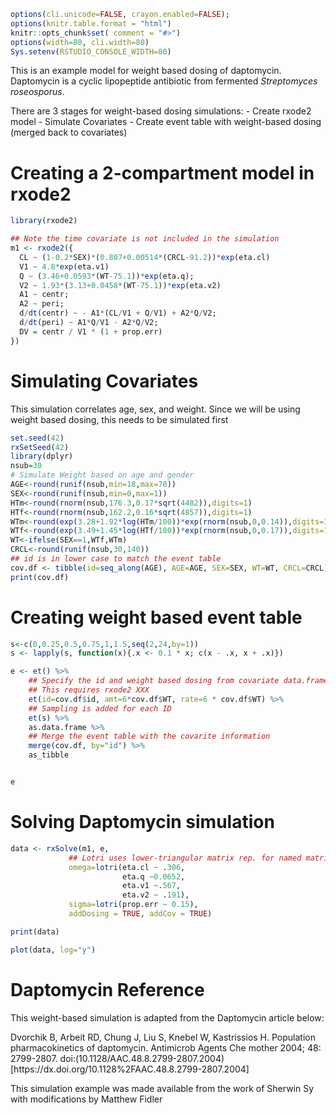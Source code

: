 
```r
options(cli.unicode=FALSE, crayon.enabled=FALSE);
options(knitr.table.format = "html")
knitr::opts_chunk$set( comment = "#>")
options(width=80, cli.width=80)
Sys.setenv(RSTUDIO_CONSOLE_WIDTH=80)
```

This is an example model for weight based dosing of
daptomycin. Daptomycin is a cyclic lipopeptide antibiotic from
fermented *Streptomyces roseosporus*.

There are 3 stages for weight-based dosing simulations:
- Create rxode2 model
- Simulate Covariates
- Create event table with weight-based dosing (merged back to covariates)

# Creating a 2-compartment model in rxode2

```r
library(rxode2)

## Note the time covariate is not included in the simulation
m1 <- rxode2({
  CL ~ (1-0.2*SEX)*(0.807+0.00514*(CRCL-91.2))*exp(eta.cl)
  V1 ~ 4.8*exp(eta.v1)
  Q ~ (3.46+0.0593*(WT-75.1))*exp(eta.q);
  V2 ~ 1.93*(3.13+0.0458*(WT-75.1))*exp(eta.v2)
  A1 ~ centr;
  A2 ~ peri;
  d/dt(centr) ~ - A1*(CL/V1 + Q/V1) + A2*Q/V2;
  d/dt(peri) ~ A1*Q/V1 - A2*Q/V2;
  DV = centr / V1 * (1 + prop.err)
})
```

# Simulating Covariates

This simulation correlates age, sex, and weight. Since we will be
using weight based dosing, this needs to be simulated first

```r
set.seed(42)
rxSetSeed(42)
library(dplyr)
nsub=30
# Simulate Weight based on age and gender
AGE<-round(runif(nsub,min=18,max=70))
SEX<-round(runif(nsub,min=0,max=1))
HTm<-round(rnorm(nsub,176.3,0.17*sqrt(4482)),digits=1)
HTf<-round(rnorm(nsub,162.2,0.16*sqrt(4857)),digits=1)
WTm<-round(exp(3.28+1.92*log(HTm/100))*exp(rnorm(nsub,0,0.14)),digits=1)
WTf<-round(exp(3.49+1.45*log(HTf/100))*exp(rnorm(nsub,0,0.17)),digits=1)
WT<-ifelse(SEX==1,WTf,WTm)
CRCL<-round(runif(nsub,30,140))
## id is in lower case to match the event table
cov.df <- tibble(id=seq_along(AGE), AGE=AGE, SEX=SEX, WT=WT, CRCL=CRCL)
print(cov.df)
```
# Creating weight based event table

```r
s<-c(0,0.25,0.5,0.75,1,1.5,seq(2,24,by=1))
s <- lapply(s, function(x){.x <- 0.1 * x; c(x - .x, x + .x)})

e <- et() %>%
    ## Specify the id and weight based dosing from covariate data.frame
    ## This requires rxode2 XXX 
    et(id=cov.df$id, amt=6*cov.df$WT, rate=6 * cov.df$WT) %>%
    ## Sampling is added for each ID
    et(s) %>%
    as.data.frame %>%
    ## Merge the event table with the covarite information
    merge(cov.df, by="id") %>%
    as_tibble


e
```

# Solving Daptomycin simulation

```r
data <- rxSolve(m1, e,
             ## Lotri uses lower-triangular matrix rep. for named matrix
             omega=lotri(eta.cl ~ .306, 
                         eta.q ~0.0652,
                         eta.v1 ~.567,
                         eta.v2 ~ .191),
             sigma=lotri(prop.err ~ 0.15),
             addDosing = TRUE, addCov = TRUE)

print(data)

plot(data, log="y")
```

# Daptomycin Reference

This weight-based simulation is adapted from the Daptomycin article
below:

Dvorchik B, Arbeit RD, Chung J, Liu S, Knebel W, Kastrissios
H. Population pharmacokinetics of daptomycin. Antimicrob Agents
Che mother 2004; 48: 2799-2807. doi:(10.1128/AAC.48.8.2799-2807.2004)[https://dx.doi.org/10.1128%2FAAC.48.8.2799-2807.2004]

This simulation example was made available from the work of Sherwin Sy
with modifications by Matthew Fidler
